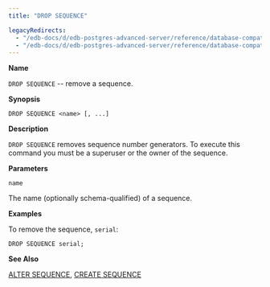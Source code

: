 ```yaml
---
title: "DROP SEQUENCE"

legacyRedirects:
  - "/edb-docs/d/edb-postgres-advanced-server/reference/database-compatibility-for-oracle-developers-sql-guide/13/drop_sequence.html"
  - "/edb-docs/d/edb-postgres-advanced-server/reference/database-compatibility-for-oracle-developers-sql-guide/latest/drop_sequence.html"
---
```


<div id="drop_sequence" class="registered_link"></div>

**Name**

`DROP SEQUENCE` -- remove a sequence.

**Synopsis**

```text
DROP SEQUENCE <name> [, ...]
```

**Description**

`DROP SEQUENCE` removes sequence number generators. To execute this command you must be a superuser or the owner of the sequence.

**Parameters**

`name`

 The name (optionally schema-qualified) of a sequence.

**Examples**

To remove the sequence, `serial`:

```text
DROP SEQUENCE serial;
```

**See Also**

[ALTER SEQUENCE](10_alter_sequence/#alter_sequence), [CREATE SEQUENCE](34_create_sequence/#create_sequence)
